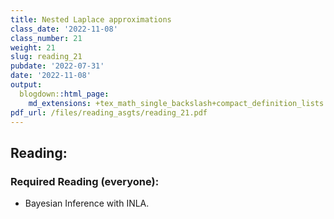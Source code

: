 ```yaml
---
title: Nested Laplace approximations
class_date: '2022-11-08'
class_number: 21
weight: 21
slug: reading_21
pubdate: '2022-07-31'
date: '2022-11-08'
output:
  blogdown::html_page:
    md_extensions: +tex_math_single_backslash+compact_definition_lists
pdf_url: /files/reading_asgts/reading_21.pdf
---
```

## Reading:

### Required Reading (everyone):

* Bayesian Inference with INLA.

